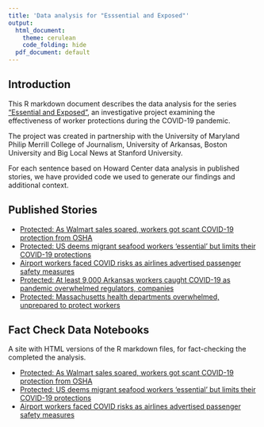```yaml
---
title: 'Data analysis for "Esssential and Exposed"'
output:
  html_document:
    theme: cerulean
    code_folding: hide
  pdf_document: default
---
```

## Introduction
This R markdown document describes the data analysis for the series ["Essential and Exposed"](https://cnsmaryland.org/essential-and-exposed/), an investigative project examining the effectiveness of worker protections during the COVID-19 pandemic. 

The project was created in partnership with the University of Maryland Philip Merrill College of Journalism, University of Arkansas, Boston University and Big Local News at Stanford University. 

For each sentence based on Howard Center data analysis in published stories, we have provided code we used to generate our findings and additional context. 

## Published Stories

* [Protected: As Walmart sales soared, workers got scant COVID-19 protection from OSHA](https://cnsmaryland.org/2021/05/06/as-walmart-sales-soared-workers-got-scant-covid-19-protection-from-osha/)
* [Protected: US deems migrant seafood workers ‘essential’ but limits their COVID-19 protections](https://cnsmaryland.org/2021/05/06/us-deems-migrant-seafood-workers-essential-but-limits-their-covid-19-protections/)
* [Airport workers faced COVID risks as airlines advertised passenger safety measures](https://cnsmaryland.org/2021/05/11/airport-workers-faced-covid-risks-as-airlines-advertised-passenger-safety-measures/)
* [Protected: At least 9,000 Arkansas workers caught COVID-19 as pandemic overwhelmed regulators, companies](https://cnsmaryland.org/2021/05/06/at-least-9000-arkansas-workers-caught-covid-19-as-pandemic-overwhelmed-regulators-companies/)
* [Protected: Massachusetts health departments overwhelmed, unprepared to protect workers](https://cnsmaryland.org/2021/05/06/massachusetts-health-departments-overwhelmed-unprepared-to-protect-workers/)

## Fact Check Data Notebooks

A site with HTML versions of the R markdown files, for fact-checking the completed the analysis.

  * [Protected: As Walmart sales soared, workers got scant COVID-19 protection from OSHA]()
  * [Protected: US deems migrant seafood workers ‘essential’ but limits their COVID-19 protections]()
  * [Airport workers faced COVID risks as airlines advertised passenger safety measures]()
  

  


